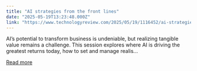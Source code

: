 ```yaml
---
title: "AI strategies from the front lines"
date: "2025-05-19T13:23:48.000Z"
link: "https://www.technologyreview.com/2025/05/19/1116452/ai-strategies-from-the-front-lines/"
---
```


AI’s potential to transform business is undeniable, but realizing tangible value remains a challenge. This session explores where AI is driving the greatest returns today, how to set and manage realis...

[Read more](https://www.technologyreview.com/2025/05/19/1116452/ai-strategies-from-the-front-lines/)
